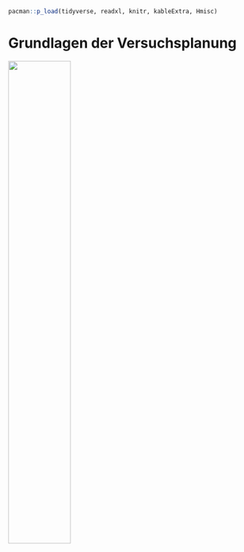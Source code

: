 ```r
pacman::p_load(tidyverse, readxl, knitr, kableExtra, Hmisc)
```

# Grundlagen der Versuchsplanung

![](images/caution.png){fig-align="center" width="50%"}
